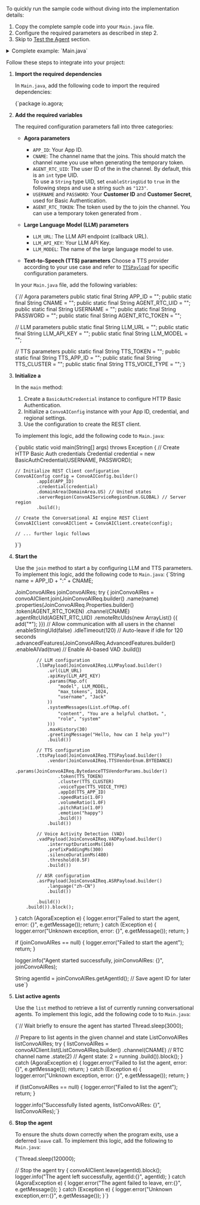 
To quickly run the sample code without diving into the implementation details:

1. Copy the complete sample code into your `Main.java` file.
2. Configure the required parameters as described in step 2.
3. Skip to [Test the Agent](#test-the-agent) section.

<details>
<summary>Complete example: `Main.java`</summary>
<CodeBlock language="java" showLineNumbers>
{`package io.agora;



public class Main {
    private static final Logger logger = LoggerFactory.getLogger(Main.class);

    // Agora configuration parameters
    public static final String APP_ID = "<your appId>";
    public static final String CNAME = "<your cname>";
    public static final String AGENT_RTC_UID = "<your agent rtc uid>";
    public static final String USERNAME = "<the username of basic auth credential>";
    public static final String PASSWORD = "<the password of basic auth credential>";
    public static final String AGENT_RTC_TOKEN = "<your agent rtc token>";

    // LLM configuration parameters
    public static final String LLM_URL = "<your LLM URL>";
    public static final String LLM_API_KEY = "<your LLM API Key>";
    public static final String LLM_MODEL = "<your LLM model>";

    // TTS configuration parameters 
    public static final String TTS_TOKEN = "<your tts token>";
    public static final String TTS_APP_ID = "<your tts app id>";
    public static final String TTS_CLUSTER = "<your tts cluster>";
    public static final String TTS_VOICE_TYPE = "<your tts voice type>";

    public static void main(String[] args) throws Exception {
        Credential credential = new BasicAuthCredential(USERNAME, PASSWORD);
        ConvoAIConfig config = ConvoAIConfig.builder()
                .appId(APP_ID)
                .credential(credential)
                .domainArea(DomainArea.US)
                .serverRegion(ConvoAIServiceRegionEnum.GLOBAL)
                .build();

        ConvoAIClient convoAIClient = ConvoAIClient.create(config);

        String name = APP_ID + ":" + CNAME;

        JoinConvoAIRes joinConvoAIRes;
        try {
            joinConvoAIRes = convoAIClient.join(JoinConvoAIReq.builder()
                    .name(name)
                    .properties(JoinConvoAIReq.Properties.builder()
                            .token(AGENT_RTC_TOKEN)
                            .channel(CNAME)
                            .agentRtcUId(AGENT_RTC_UID)
                            .remoteRtcUIds(new ArrayList<String>() {{
                                add("*");
                            }})
                            .enableStringUId(false)
                            .idleTimeout(120)
                            .advancedFeatures(JoinConvoAIReq.AdvancedFeatures.builder()
                                    .enableAIVad(true)
                                    .build())
                            .llmPayload(JoinConvoAIReq.LLMPayload.builder()
                                    .url(LLM_URL)
                                    .apiKey(LLM_API_KEY)
                                    .params(new HashMap<String, Object>() {{
                                        put("model", LLM_MODEL);
                                        put("max_tokens", 1024);
                                        put("username", "Jack");
                                    }})
                                    .systemMessages(new ArrayList<Map<String, Object>>() {{
                                        add(new HashMap<String, Object>() {{
                                            put("content", "You are a helpful chatbot.");
                                            put("role", "system");
                                        }});
                                    }})
                                    .maxHistory(30)
                                    .greetingMessage("Hello, how can I help you?")
                                    .build())
                            .ttsPayload(JoinConvoAIReq.TTSPayload.builder()
                                    .vendor(JoinConvoAIReq.TTSVendorEnum.BYTEDANCE)
                                    .params(JoinConvoAIReq.BytedanceTTSVendorParams.builder()
                                            .token(TTS_TOKEN)
                                            .cluster(TTS_CLUSTER)
                                            .voiceType(TTS_VOICE_TYPE)
                                            .appId(TTS_APP_ID)
                                            .speedRatio(1.0F)
                                            .volumeRatio(1.0F)
                                            .pitchRatio(1.0F)
                                            .emotion("happy")
                                            .build())
                                    .build())
                            .vadPayload(JoinConvoAIReq.VADPayload.builder()
                                    .interruptDurationMs(160)
                                    .prefixPaddingMs(300)
                                    .silenceDurationMs(480)
                                    .threshold(0.5F)
                                    .build())
                            .asrPayload(JoinConvoAIReq.ASRPayload.builder()
                                    .language("zh-CN")
                                    .build())
                            .build())
                    .build()).block();
        } catch (AgoraException e) {
            logger.error("Failed to start the agent, err: {}", e.getMessage());
            return;
        } catch (Exception e) {
            logger.error("Unknown exception, err: {}", e.getMessage());
            return;
        }

        if (joinConvoAIRes == null) {
            logger.error("Failed to start the agent");
            return;
        }

        logger.info("Started the agent successfully, joinConvoAIRes: {}", joinConvoAIRes);

        String agentId = joinConvoAIRes.getAgentId();

        Thread.sleep(3000);

        // List active agents
        ListConvoAIRes listConvoAIRes;
        try {
            listConvoAIRes = convoAIClient.list(ListConvoAIReq.builder()
                    .channel(CNAME)
                    .state(2) // 2 = running
                    .build()).block();
        } catch (AgoraException e) {
            logger.error("Failed to list the agent, err: {}", e.getMessage());
            return;
        } catch (Exception e) {
            logger.error("Unknown exception, err: {}", e.getMessage());
            return;
        }

        if (listConvoAIRes == null) {
            logger.error("Failed to list the agent");
            return;
        }

        logger.info("Listed agents successfully, listConvoAIRes: {}", listConvoAIRes);

        Thread.sleep(120000);

        // Stop the agent
        try {
            convoAIClient.leave(agentId).block();
            logger.info("The agent left successfully, agentId: {}", agentId);
        } catch (AgoraException e) {
            logger.error("The agent failed to leave, err: {}", e.getMessage());
        } catch (Exception e) {
            logger.error("Unknown exception, err: {}", e.getMessage());
        }
    }
}`}
</CodeBlock>
</details>


Follow these steps to integrate <Vpd k="NAME" /> into your project:

1. **Import the required dependencies**

    In `Main.java`, add the following code to import the required dependencies:

    <CodeBlock language="java" showLineNumbers>
    {`package io.agora;


    </CodeBlock>

2. **Add the required variables**

    The required configuration parameters fall into three categories:

    - **Agora parameters**
        - `APP_ID`: Your <Vg k="COMPANY" /> App ID.
        - `CNAME`: The channel name that the <Vpd k="AGENT" /> joins. This should match the channel name you use when generating the temporary token.
        - `AGENT_RTC_UID`: The user ID of the <Vpd k="AGENT" /> in the channel. By default, this is an `int` type UID.  
            <Admonition type="info">
            To use a `String` type UID, set `enableStringUid` to `true` in the following steps and use a string such as `"123"`.
            </Admonition>
        - `USERNAME` and `PASSWORD`: Your <Vg k="COMPANY" /> **Customer ID** and **Customer Secret**, used for Basic Authentication.
        - `AGENT_RTC_TOKEN`: The token used by the <Vpd k="AGENT" /> to join the channel. You can use a temporary token generated from <Vg k="CONSOLE" />.

    - **Large Language Model (LLM) parameters**
        - `LLM_URL`: The LLM API endpoint (callback URL).
        - `LLM_API_KEY`: Your LLM API Key.
        - `LLM_MODEL`: The name of the large language model to use. 

    - **Text-to-Speech (TTS) parameters**
        Choose a TTS provider according to your use case and refer to [`TTSPayload`](#todo) for specific configuration parameters.

    In your `Main.java` file, add the following variables:

    <CodeBlock language="java" showLineNumbers>
    {`// Agora parameters
   public static final String APP_ID = "<your appId>";
   public static final String CNAME = "<your cname>";
   public static final String AGENT_RTC_UID = "<your agent rtc uid>";
   public static final String USERNAME = "<the username of basic auth credential>";
   public static final String PASSWORD = "<the password of basic auth credential>";
   public static final String AGENT_RTC_TOKEN = "<your agent rtc token>";

   // LLM parameters
   public static final String LLM_URL = "<your LLM URL>";
   public static final String LLM_API_KEY = "<your LLM API Key>";
   public static final String LLM_MODEL = "<your LLM model>";

   // TTS parameters
   public static final String TTS_TOKEN = "<your tts token>";
   public static final String TTS_APP_ID = "<your tts app id>";
   public static final String TTS_CLUSTER = "<your tts cluster>";
   public static final String TTS_VOICE_TYPE = "<your tts voice type>";`}
    </CodeBlock>

3. **Initialize a <Vpd k="AGENT" />**

    In the `main` method:

    1. Create a `BasicAuthCredential` instance to configure HTTP Basic Authentication.
    2. Initialize a `ConvoAIConfig` instance with your <Vg k="COMPANY" /> App ID, credential, and regional settings.
    3. Use the configuration to create the <Vpd k="AGENT" /> REST client.

    To implement this logic, add the following code to `Main.java`:

    <CodeBlock language="java" showLineNumbers>
    {`public static void main(String[] args) throws Exception {
       // Create HTTP Basic Auth credentials
       Credential credential = new BasicAuthCredential(USERNAME, PASSWORD);

       // Initialize REST Client configuration
       ConvoAIConfig config = ConvoAIConfig.builder()
               .appId(APP_ID)
               .credential(credential)
               .domainArea(DomainArea.US) // United states
               .serverRegion(ConvoAIServiceRegionEnum.GLOBAL) // Server region
               .build();

       // Create the Conversational AI engine REST Client
       ConvoAIClient convoAIClient = ConvoAIClient.create(config);

       // ... further logic follows
   }`}
    </CodeBlock>

4. **Start the <Vpd k="AGENT" />**

    Use the `join` method to start a <Vpd k="AGENT" /> by configuring LLM and TTS parameters. To implement this logic, add the following code to `Main.java`:
    <CodeBlock language="java" showLineNumbers>
    {`String name = APP_ID + ":" + CNAME;

   JoinConvoAIRes joinConvoAIRes;
   try {
       joinConvoAIRes = convoAIClient.join(JoinConvoAIReq.builder()
           .name(name)
           .properties(JoinConvoAIReq.Properties.builder()
               .token(AGENT_RTC_TOKEN)
               .channel(CNAME)
               .agentRtcUId(AGENT_RTC_UID)
               .remoteRtcUIds(new ArrayList<String>() {{
                   add("*");
               }}) // Allow communication with all users in the channel
               .enableStringUId(false)
               .idleTimeout(120) // Auto-leave if idle for 120 seconds
               .advancedFeatures(JoinConvoAIReq.AdvancedFeatures.builder()
                   .enableAIVad(true) // Enable AI-based VAD
                   .build())
               
               // LLM configuration
               .llmPayload(JoinConvoAIReq.LLMPayload.builder()
                   .url(LLM_URL)
                   .apiKey(LLM_API_KEY)
                   .params(Map.of(
                       "model", LLM_MODEL,
                       "max_tokens", 1024,
                       "username", "Jack"
                   ))
                   .systemMessages(List.of(Map.of(
                       "content", "You are a helpful chatbot。",
                       "role", "system"
                   )))
                   .maxHistory(30)
                   .greetingMessage("Hello, how can I help you?")
                   .build())
                
               // TTS configuration
               .ttsPayload(JoinConvoAIReq.TTSPayload.builder()
                   .vendor(JoinConvoAIReq.TTSVendorEnum.BYTEDANCE)
                   .params(JoinConvoAIReq.BytedanceTTSVendorParams.builder()
                       .token(TTS_TOKEN)
                       .cluster(TTS_CLUSTER)
                       .voiceType(TTS_VOICE_TYPE)
                       .appId(TTS_APP_ID)
                       .speedRatio(1.0F)
                       .volumeRatio(1.0F)
                       .pitchRatio(1.0F)
                       .emotion("happy")
                       .build())
                   .build())

               // Voice Activity Detection (VAD)
               .vadPayload(JoinConvoAIReq.VADPayload.builder()
                   .interruptDurationMs(160)
                   .prefixPaddingMs(300)
                   .silenceDurationMs(480)
                   .threshold(0.5F)
                   .build())

               // ASR configuration
               .asrPayload(JoinConvoAIReq.ASRPayload.builder()
                   .language("zh-CN")
                   .build())

               .build())
           .build()).block();
   } catch (AgoraException e) {
       logger.error("Failed to start the agent, error: {}", e.getMessage());
       return;
   } catch (Exception e) {
       logger.error("Unknown exception, error: {}", e.getMessage());
       return;
   }

   if (joinConvoAIRes == null) {
       logger.error("Failed to start the agent");
       return;
   }

   logger.info("Agent started successfully, joinConvoAIRes: {}", joinConvoAIRes);

   String agentId = joinConvoAIRes.getAgentId(); // Save agent ID for later use`}
    </CodeBlock>

5. **List active agents**

    Use the `list` method to retrieve a list of currently running conversational agents. To implement this logic, add the following code to to `Main.java`:

    <CodeBlock language="java" showLineNumbers>
    {`// Wait briefly to ensure the agent has started
   Thread.sleep(3000);

   // Prepare to list agents in the given channel and state
   ListConvoAIRes listConvoAIRes;
   try {
       listConvoAIRes = convoAIClient.list(ListConvoAIReq.builder()
           .channel(CNAME)    // RTC channel name
           .state(2)          // Agent state: 2 = running
           .build()).block();
   } catch (AgoraException e) {
       logger.error("Failed to list the agent, error: {}", e.getMessage());
       return;
   } catch (Exception e) {
       logger.error("Unknown exception, error: {}", e.getMessage());
       return;
   }

   if (listConvoAIRes == null) {
       logger.error("Failed to list the agent");
       return;
   }

   logger.info("Successfully listed agents, listConvoAIRes: {}", listConvoAIRes);`}
    </CodeBlock>


6. **Stop the agent**

    To ensure the <Vpd k="AGENT" /> shuts down correctly when the program exits, use a deferred `leave` call. To implement this logic, add the following to `Main.java`:

    <CodeBlock language="java" showLineNumbers>
    {`Thread.sleep(120000);

   // Stop the agent
   try {
       convoAIClient.leave(agentId).block();
       logger.info("The agent left successfully, agentId:{}", agentId);
   } catch (AgoraException e) {
       logger.error("The agent failed to leave, err:{}", e.getMessage());
   } catch (Exception e) {
       logger.error("Unknown exception,err:{}", e.getMessage());
   }`}
    </CodeBlock>
